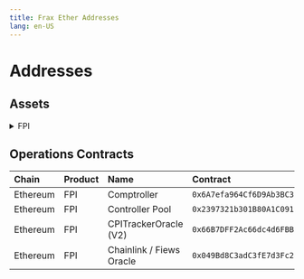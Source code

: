 ```yaml
---
title: Frax Ether Addresses
lang: en-US
---
```


# Addresses
## Assets
<details>
<summary>FPI</summary>
| Chain     | type     | Address                                                |
| :-------- | :------- | :----------------------------------------------------- |
| Ethereum  | Native   | ```0x5Ca135cB8527d76e932f34B5145575F9d8cbE08E```       |
</details>


## Operations Contracts
| Chain            | Product       | Name                     | Contract                                            |
| :--------------- | :------------ | :----------------------- | :-------------------------------------------------- |
| Ethereum         | FPI           | Comptroller              | ```0x6A7efa964Cf6D9Ab3BC3c47eBdDB853A8853C502```    |
| Ethereum         | FPI           | Controller Pool          | ```0x2397321b301B80A1C0911d6f9ED4b6033d43cF51```    |
| Ethereum         | FPI           | CPITrackerOracle (V2)    | ```0x66B7DFF2Ac66dc4d6FBB3Db1CB627BBb01fF3146```    |
| Ethereum         | FPI           | Chainlink / Fiews Oracle | ```0x049Bd8C3adC3fE7d3Fc2a44541d955A537c2A484```    |

